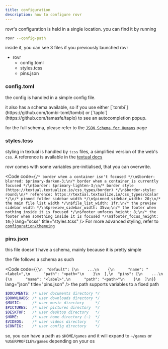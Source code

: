 ```yaml
---
title: configuration
description: how to configure rovr
---
```



rovr's configuration is held in a single location. you can find it by running

```sh
rovr --config-path
```

inside it, you can see 3 files if you previously launched rovr

<FileTree>

- rovr
  - config.toml
  - styles.tcss
  - pins.json

</FileTree>

### config.toml

the config is handled in a simple config file.

<Aside type="tip">
  it also has a schema available, so if you use either
  [`tombi`](https://github.com/tombi-toml/tombi) or
  [`taplo`](https://github.com/tamasfe/taplo) to see an autocompletion popup.
</Aside>

for the full schema, please refer to the [`JSON Schema for Humans`](/rovr/reference/schema) page

### styles.tcss

styling in textual is handled by `tcss` files, a simplified version of the web's `css`. A reference is available in the [textual docs](https://textual.textualize.io/styles/)

rovr comes with some variables pre-initialised, that you can overwrite.

<Code
  code={`/* border when a container isn't focused */\n$border-blurred: $primary-darken-3;\n/* border when a container is currently focused */\n$border: $primary-lighten-3;\n/* border style (https://textual.textualize.io/css_types/border) */\n$border-style: round;\n/* reference: https://textual.textualize.io/css_types/scalar */\n/* pinned folder sidebar width */\n$pinned_sidebar_width: 20;\n/* the main file list width */\n$file_list_width: 1fr;\n/* the preview sidebar width */\n$preview_sidebar_width: 35vw;\n/* the footer when nothing inside it is focused */\n$footer_unfocus_height: 8;\n/* the footer when something inside it is focused */\n$footer_focus_height: 10;`}
  lang="scss"
  title="styles.tcss"
/>
For more advanced styling, refer to [`configuration/themeing`](./themeing)

### pins.json

this file doesn't have a schema, mainly because it is pretty simple

the file follows a schema as such

<Code
  code={`{\n  "default": [\n    ...\n    {\n      "name": "<label>",\n      "path": "<path>"\n    }\n  ],\n  "pins": [\n    ...\n    {\n      "name": "<label>",\n      "path": "<path>"\n    }\n  ]\n}`}
  lang="json"
  title="pins.json"
/>
the path supports variables to a fixed path

```scss
$DOCUMENTS: /* user documents directory */
$DOWNLOADS: /* user downloads directory */
$MUSIC:     /* user music directory     */
$PICTURES:  /* user pictures directory  */
$DESKTOP:   /* user desktop directory   */
$HOME:      /* user home directory (~)  */
$VIDEOS:    /* user videos directory    */
$CONFIG:    /* user config directory    */
```

so, you can have a path as `$HOME/games` and it will expand to `~/games` or `%USERPROFILE%/games` depending on your os

